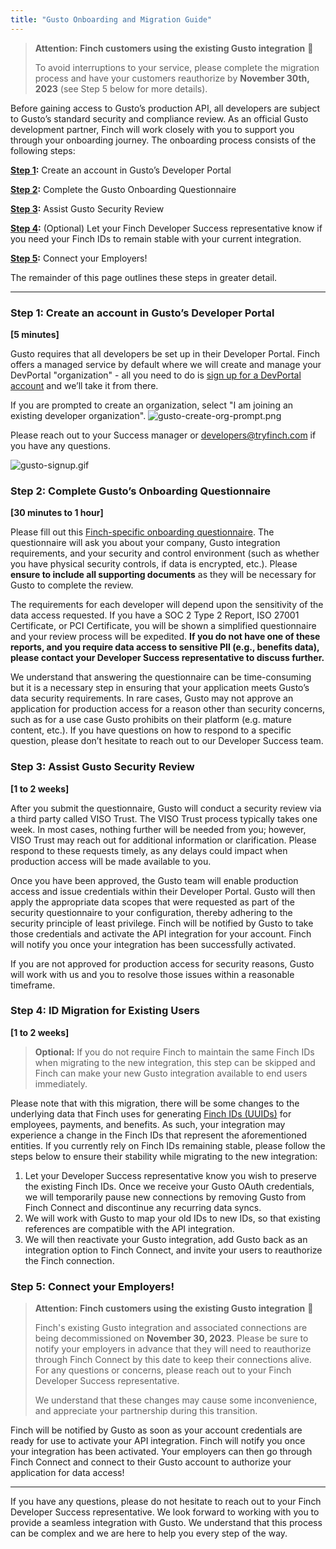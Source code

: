```yaml
---
title: "Gusto Onboarding and Migration Guide"
---
```


> **Attention: Finch customers using the existing Gusto integration** 📣
> 
> To avoid interruptions to your service, please complete the migration process and have your customers reauthorize by **November 30th, 2023** (see Step 5 below for more details).

Before gaining access to Gusto’s production API, all developers are subject to Gusto’s standard security and compliance review. As an official Gusto development partner, Finch will work closely with you to support you through your onboarding journey. The onboarding process consists of the following steps:

**[Step 1](#step-1-create-an-account-in-gustos-developer-portal):** Create an account in Gusto’s Developer Portal

**[Step 2](#step-2-complete-gustos-onboarding-questionnaire):** Complete the Gusto Onboarding Questionnaire

**[Step 3](#step-3-assist-gusto-security-review):** Assist Gusto Security Review

**[Step 4](#step-4-id-migration-for-existing-users):** (Optional) Let your Finch Developer Success representative know if you need your Finch IDs to remain stable with your current integration.

**[Step 5](#step-5-connect-your-employers):** Connect your Employers!

The remainder of this page outlines these steps in greater detail.

---

### Step 1: Create an account in Gusto’s Developer Portal

**[5 minutes]**

Gusto requires that all developers be set up in their Developer Portal. Finch offers a managed service by default where we will create and manage your DevPortal "organization" - all you need to do is [sign up for a DevPortal account](https://dev.gusto.com/accounts/sign_up) and we’ll take it from there.

If you are prompted to create an organization, select "I am joining an existing developer organization".
![gusto-create-org-prompt.png](../../../assets/images/gusto/gusot-create-org-prompt.png)


Please reach out to your Success manager or developers@tryfinch.com if you have any questions.


![gusto-signup.gif](../../../assets/images/gusto/gusto-signup.gif)

### Step 2: Complete Gusto’s Onboarding Questionnaire

**[30 minutes to 1 hour]**

Please fill out this [Finch-specific onboarding questionnaire](https://gusto.az1.qualtrics.com/jfe/form/SV_1Oob0rNZpUwhSoS?Partner=Finch). The questionnaire will ask you about your company, Gusto integration requirements, and your security and control environment (such as whether you have physical security controls, if data is encrypted, etc.). Please **ensure to include all supporting documents** as they will be necessary for Gusto to complete the review.

The requirements for each developer will depend upon the sensitivity of the data access requested. If you have a SOC 2 Type 2 Report, ISO 27001 Certificate, or PCI Certificate, you will be shown a simplified questionnaire and your review process will be expedited. **If you do not have one of these reports, and you require data access to sensitive PII (e.g., benefits data), please contact your Developer Success representative to discuss further.**

We understand that answering the questionnaire can be time-consuming but it is a necessary step in ensuring that your application meets Gusto’s data security requirements. In rare cases, Gusto may not approve an application for production access for a reason other than security concerns, such as for a use case Gusto prohibits on their platform (e.g. mature content, etc.). If you have questions on how to respond to a specific question, please don’t hesitate to reach out to our Developer Success team.

### Step 3: Assist Gusto Security Review

**[1 to 2 weeks]**

After you submit the questionnaire, Gusto will conduct a security review via a third party called VISO Trust. The VISO Trust process typically takes one week. In most cases, nothing further will be needed from you; however, VISO Trust may reach out for additional information or clarification. Please respond to these requests timely, as any delays could impact when production access will be made available to you. 

Once you have been approved, the Gusto team will enable production access and issue credentials within their Developer Portal. Gusto will then apply the appropriate data scopes that were requested as part of the security questionnaire to your configuration, thereby adhering to the security principle of least privilege. Finch will be notified by Gusto to take those credentials and activate the API integration for your account. Finch will notify you once your integration has been successfully activated.

If you are not approved for production access for security reasons, Gusto will work with us and you to resolve those issues within a reasonable timeframe.

### Step 4: ID Migration for Existing Users

**[1 to 2 weeks]**

> **Optional:** If you do not require Finch to maintain the same Finch IDs when migrating to the new integration, this step can be skipped and Finch can make your new Gusto integration available to end users immediately.

Please note that with this migration, there will be some changes to the underlying data that Finch uses for generating [Finch IDs (UUIDs)](https://developer.tryfinch.com/docs/reference/82e937086502a-handling-api-responses) for employees, payments, and benefits. As such, your integration may experience a change in the Finch IDs that represent the aforementioned entities. If you currently rely on Finch IDs remaining stable, please follow the steps below to ensure their stability while migrating to the new integration:

1. Let your Developer Success representative know you wish to preserve the existing Finch IDs. Once we receive your Gusto OAuth credentials, we will temporarily pause new connections by removing Gusto from Finch Connect and discontinue any recurring data syncs.
1. We will work with Gusto to map your old IDs to new IDs, so that existing references are compatible with the API integration.
1. We will then reactivate your Gusto integration, add Gusto back as an integration option to Finch Connect, and invite your users to reauthorize the Finch connection.

### Step 5: Connect your Employers!

> **Attention: Finch customers using the existing Gusto integration** 📣
>
> Finch's existing Gusto integration and associated connections are being decommissioned on **November 30, 2023**. Please be sure to notify your employers in advance that they will need to reauthorize through Finch Connect by this date to keep their connections alive. For any questions or concerns, please reach out to your Finch Developer Success representative.
>
> We understand that these changes may cause some inconvenience, and appreciate your partnership during this transition.

Finch will be notified by Gusto as soon as your account credentials are ready for use to activate your API integration. Finch will notify you once your integration has been activated. Your employers can then go through Finch Connect and connect to their Gusto account to authorize your application for data access!

---

If you have any questions, please do not hesitate to reach out to your Finch Developer Success representative. We look forward to working with you to provide a seamless integration with Gusto. We understand that this process can be complex and we are here to help you every step of the way.